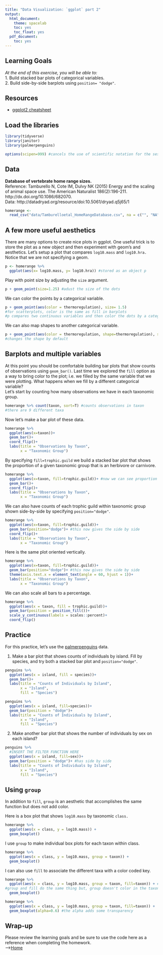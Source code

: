 ```yaml
---
title: "Data Visualization: `ggplot` part 2"
output:
  html_document:
    theme: spacelab
    toc: yes
    toc_float: yes
  pdf_document:
    toc: yes
---
```


## Learning Goals
*At the end of this exercise, you will be able to:*    
1. Build stacked bar plots of categorical variables.  
2. Build side-by-side barplots using `position= "dodge"`.  

## Resources
- [ggplot2 cheatsheet](https://www.rstudio.com/wp-content/uploads/2015/03/ggplot2-cheatsheet.pdf)

## Load the libraries
```r
library(tidyverse)
library(janitor)
library(palmerpenguins)
```

```r
options(scipen=999) #cancels the use of scientific notation for the session
```

## Data
**Database of vertebrate home range sizes.**  
Reference: Tamburello N, Cote IM, Dulvy NK (2015) Energy and the scaling of animal space use. The American Naturalist 186(2):196-211. http://dx.doi.org/10.1086/682070.  
Data: http://datadryad.org/resource/doi:10.5061/dryad.q5j65/1  
```r
homerange <- 
  read_csv("data/Tamburelloetal_HomeRangeDatabase.csv", na = c("", "NA", "\\"))
```

## A few more useful aesthetics
There are many options to create nice plots in ggplot. One useful trick is to store the plot as a new object and then experiment with geom's and aesthetics. Let's setup a plot that compares `log10.mass` and `log10.hra.` Notice that we are not specifying a geom.
```r
p <- homerange %>% 
  ggplot(aes(x= log10.mass, y= log10.hra)) #stored as an object p
```

Play with point size by adjusting the `size` argument.
```r
p + geom_point(size=1.25) #adust the size of the dots
```

We can color the points by a categorical variable.
```r
p + geom_point(aes(color = thermoregulation), size= 1.5)
#for scatterplots, color is the same as fill in barplots
#p compares two continuous variables and then color the dots by a categorical one
```

We can also map shapes to another categorical variable.
```r
p + geom_point(aes(color = thermoregulation, shape=thermoregulation), size= 1.5)
#changes the shape by default
```

## Barplots and multiple variables
At this point you should be comfortable building bar plots that show counts of observations using `geom_bar()`. Last time we explored the `fill` option as a way to bring color to the plot; i.e. we filled by the same variable that we were plotting. What happens when we fill by a different categorical variable?  
Let's start by counting how many observations we have in each taxonomic group.
```r
homerange %>% count(taxon, sort=T) #counts observations in taxon
#there are 9 different taxa
```

Now let's make a bar plot of these data.
```r
homerange %>% 
  ggplot(aes(x=taxon))+
  geom_bar()+
  coord_flip()+
  labs(title = "Observations by Taxon", 
       x = "Taxonomic Group")
```

By specifying `fill=trophic.guild` we build a stacked bar plot that shows the proportion of a given taxonomic group that is an herbivore or carnivore.
```r
homerange %>% 
  ggplot(aes(x=taxon, fill=trophic.guild))+ #now we can see proportion of carnivores and herbivores
  geom_bar()+
  coord_flip()+
  labs(title = "Observations by Taxon", 
       x = "Taxonomic Group")
```

We can also have counts of each trophic guild within taxonomic group shown side-by-side by specifying `position="dodge"`.
```r
homerange %>% 
  ggplot(aes(x=taxon, fill=trophic.guild))+ 
  geom_bar(position="dodge")+ #this now gives the side by side
  coord_flip()+
  labs(title = "Observations by Taxon", 
       x = "Taxonomic Group")
```

Here is the same plot oriented vertically.
```r
homerange %>% 
  ggplot(aes(x=taxon, fill=trophic.guild))+ 
  geom_bar(position="dodge")+ #this now gives the side by side
  theme(axis.text.x = element_text(angle = 60, hjust = 1))+
  labs(title = "Observations by Taxon", 
       x = "Taxonomic Group")

```

We can also scale all bars to a percentage.
```r
homerange %>% 
  ggplot(aes(x = taxon, fill = trophic.guild))+
  geom_bar(position = position_fill())+ 
  scale_y_continuous(labels = scales::percent)+
  coord_flip()
```

## Practice
For this practice, let's use the [palmerpenguins](https://allisonhorst.github.io/palmerpenguins/articles/intro.html) data.  

1. Make a bar plot that shows counts of individuals by island. Fill by species, and try both a stacked bar plot and `position="dodge"`.
```r
penguins %>% 
  ggplot(aes(x = island, fill = species))+
  geom_bar()+
  labs(title = "Counts of Individuals by Island",
       x = "Island",
       fill = "Species")
```

```r
penguins %>% 
  ggplot(aes(x = island, fill=species))+
  geom_bar(position = "dodge")+
  labs(title = "Counts of Individuals by Island", 
       x = "Island", 
       fill = "Species")
```

2. Make another bar plot that shows the number of individuals by sex on each island?
```r
penguins %>% 
  #INSERT THE FILTER FUNCTION HERE 
  ggplot(aes(x = island, fill=sex))+
  geom_bar(position = "dodge")+ #has side by side
  labs(title = "Counts of Individuals by Island",
       x = "Island",
       fill = "Species")
```

## Using `group`
In addition to `fill`, `group` is an aesthetic that accomplishes the same function but does not add color.

Here is a box plot that shows `log10.mass` by taxonomic `class.`
```r
homerange %>% 
  ggplot(aes(x = class, y = log10.mass)) +
  geom_boxplot()
```

I use `group` to make individual box plots for each taxon within class.
```r
homerange %>% 
  ggplot(aes(x = class, y = log10.mass, group = taxon)) +
  geom_boxplot()
```

I can also use `fill` to associate the different taxa with a color coded key.
```r
homerange %>% 
  ggplot(aes(x = class, y = log10.mass, group = taxon, fill=taxon)) + #group = taxon then no color but, fill gives you the color. 
#group and fill do the same thing but, group doesn't color in the taxon.
  geom_boxplot()
```
```r
homerange %>% 
  ggplot(aes(x = class, y = log10.mass, group = taxon, fill=taxon)) + 
  geom_boxplot(alpha=0.6) #the alpha adds some transparency
```

## Wrap-up  
Please review the learning goals and be sure to use the code here as a reference when completing the homework.    
-->[Home](https://jmledford3115.github.io/datascibiol/)